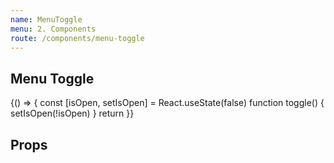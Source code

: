 ```yaml
---
name: MenuToggle
menu: 2. Components
route: /components/menu-toggle
---
```



## Menu Toggle
<Playground>
{() => {
    const [isOpen, setIsOpen] = React.useState(false)
    function toggle() {
        setIsOpen(!isOpen)
    }
    return <MenuToggle isOpen={isOpen} onClick={toggle} />
}}  
</Playground>

## Props
<Props of={MenuToggle} />

